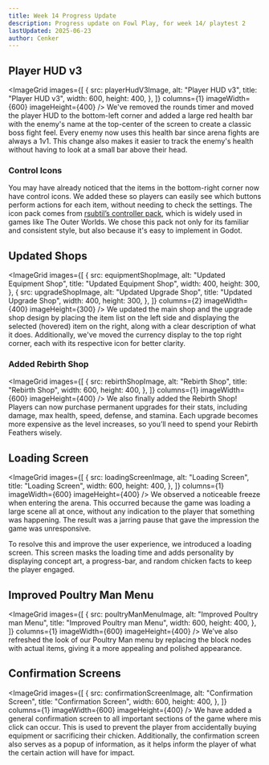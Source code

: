 ```yaml
---
title: Week 14 Progress Update
description: Progress update on Fowl Play, for week 14/ playtest 2
lastUpdated: 2025-06-23
author: Cenker
---
```



## Player HUD v3

<ImageGrid
  images={[
    {
      src: playerHudV3Image,
      alt: "Player HUD v3",
      title: "Player HUD v3",
      width: 600,
      height: 400,
    },
  ]}
  columns={1}
  imageWidth={600}
  imageHeight={400}
/>
We've removed the rounds timer and moved the player HUD to the bottom-left
corner and added a large red health bar with the enemy's name at the top-center
of the screen to create a classic boss fight feel. Every enemy now uses this
health bar since arena fights are always a 1v1. This change also makes it easier
to track the enemy's health without having to look at a small bar above their
head.

### Control Icons

You may have already noticed that the items in the bottom-right corner now have control icons. We added these so players can easily see which buttons perform actions for each item, without needing to check the settings. The icon pack comes from [rsubtil’s controller pack](https://github.com/rsubtil/controller_icons/), which is widely used in games like The Outer Worlds. We chose this pack not only for its familiar and consistent style, but also because it's easy to implement in Godot.

## Updated Shops

<ImageGrid
  images={[
    {
      src: equipmentShopImage,
      alt: "Updated Equipment Shop",
      title: "Updated Equipment Shop",
      width: 400,
      height: 300,
    },
    {
      src: upgradeShopImage,
      alt: "Updated Upgrade Shop",
      title: "Updated Upgrade Shop",
      width: 400,
      height: 300,
    },
  ]}
  columns={2}
  imageWidth={400}
  imageHeight={300}
/>
We updated the main shop and the upgrade shop design by placing the item list on
the left side and displaying the selected (hovered) item on the right, along
with a clear description of what it does. Additionally, we've moved the currency
display to the top right corner, each with its respective icon for better
clarity.

### Added Rebirth Shop

<ImageGrid
  images={[
    {
      src: rebirthShopImage,
      alt: "Rebirth Shop",
      title: "Rebirth Shop",
      width: 600,
      height: 400,
    },
  ]}
  columns={1}
  imageWidth={600}
  imageHeight={400}
/>
We also finally added the Rebirth Shop! Players can now purchase permanent
upgrades for their stats, including damage, max health, speed, defense, and
stamina. Each upgrade becomes more expensive as the level increases, so you’ll
need to spend your Rebirth Feathers wisely.

## Loading Screen

<ImageGrid
  images={[
    {
      src: loadingScreenImage,
      alt: "Loading Screen",
      title: "Loading Screen",
      width: 600,
      height: 400,
    },
  ]}
  columns={1}
  imageWidth={600}
  imageHeight={400}
/>
We observed a noticeable freeze when entering the arena. This occurred because
the game was loading a large scene all at once, without any indication to the
player that something was happening. The result was a jarring pause that gave
the impression the game was unresponsive.

To resolve this and improve the user experience, we introduced a loading screen. This screen masks the loading time and adds personality by displaying concept art, a progress-bar, and random chicken facts to keep the player engaged.

## Improved Poultry Man Menu

<ImageGrid
  images={[
    {
      src: poultryManMenuImage,
      alt: "Improved Poultry man Menu",
      title: "Improved Poultry man Menu",
      width: 600,
      height: 400,
    },
  ]}
  columns={1}
  imageWidth={600}
  imageHeight={400}
/>
We’ve also refreshed the look of our Poultry Man menu by replacing the block
nodes with actual items, giving it a more appealing and polished appearance.

## Confirmation Screens

<ImageGrid
  images={[
    {
      src: confirmationScreenImage,
      alt: "Confirmation Screen",
      title: "Confirmation Screen",
      width: 600,
      height: 400,
    },
  ]}
  columns={1}
  imageWidth={600}
  imageHeight={400}
/>
We have added a general confirmation screen to all important sections of the
game where mis click can occur. This is used to prevent the player from
accidentally buying equipment or sacrificing their chicken. Additionally, the
confirmation screen also serves as a popup of information, as it helps inform
the player of what the certain action will have for impact.
